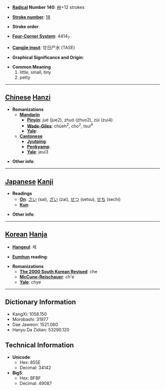 * '''[[Wiktionary:Chinese radical index| Radical]] Number 140''': [[Wiktionary:Chinese radical index 艸|艸]]+12 strokes

* '''[[Wiktionary:Chinese total strokes index|Stroke number]]''': [[Wiktionary:Chinese total strokes index 18|18]]

* '''Stroke order''': 

* '''[[Wiktionary:Chinese four corner index|Four-Corner System]]''': 4414<sub>7</sub>

* '''[[Wiktionary:Chinese Cangjie index|Cangjie input]]''': 廿日尸水 (TASE)

* '''Graphical Significance and Origin''': 

* '''Common Meaning'''
*#little, small, tiny
*# petty


----

== [[Chinese]] [[Hanzi]] ==

* '''Romanizations'''
** '''[[Mandarin]]'''
*** '''[[Pinyin]]''': jué (jue2), zhuó (zhuo2), zùi (zui4)
*** '''[[Wade-Giles]]''': chüeh<sup>2</sup>, cho<sup>2</sup>, tsui<sup>4</sup>
*** '''[[Yale]]''': 
** '''[[Cantonese]]'''
*** '''[[Jyutping]]''':
*** '''[[Penkyamp]]''': 
*** '''[[Yale]]''': jeui3

* '''Other info''': 

----

== [[Japanese]] [[Kanji]] ==

* '''Readings'''
** '''[[On]]''': [[さい]] (sai), [[ざい]] (zai), [[せつ]] (setsu), [[せち]] (sechi)
** '''[[Kun]]''': 

* '''Other info''':  

----

== [[Korean]] [[Hanja]] ==

* '''[[Hangeul]]''': 체

* '''[[Eumhun]] reading''': 

* '''Romanizations'''
** '''[[The 2000 South Korean Revised Romanization|The 2000 South Korean Revised]]''': che
** '''[[McCune-Reischauer]]''': ch'e
** '''[[Yale]]''': chye

----

== Dictionary Information ==

* KangXi: 1058.150
* Morobashi: 31977
* Dae Jaweon: 1521.060
* Hanyu Da Zidian: 53290.120

== Technical Information ==

* '''Unicode''':
** Hex: 855E
** Decimal: 34142
* '''Big5''':
** Hex: BFBF
** Decimal: 49087